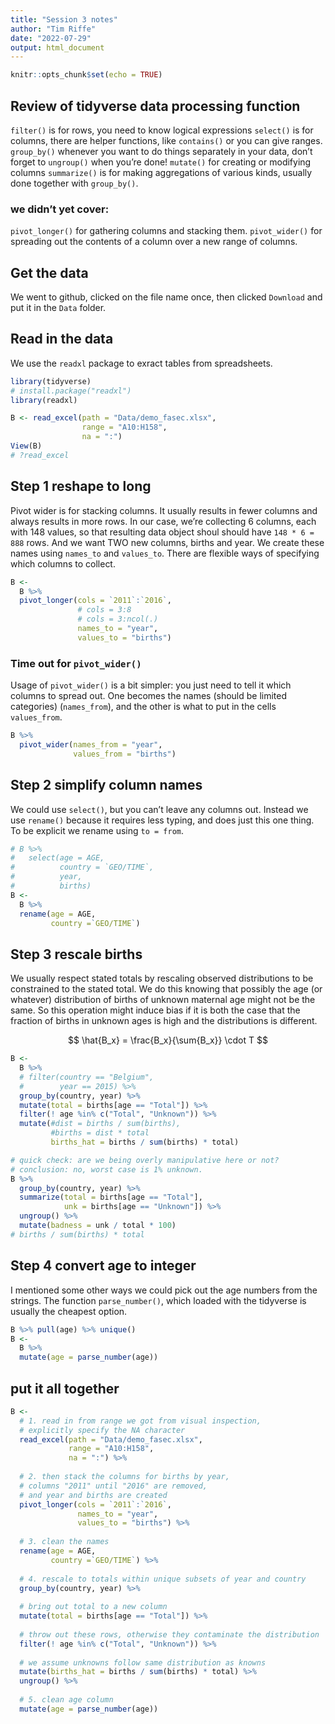 ```yaml
---
title: "Session 3 notes"
author: "Tim Riffe"
date: "2022-07-29"
output: html_document
---
```


```r
knitr::opts_chunk$set(echo = TRUE)
```

## Review of tidyverse data processing function

`filter()` is for rows, you need to know logical expressions
`select()` is for columns, there are helper functions, like `contains()` or you can give ranges.
`group_by()` whenever you want to do things separately in your data, don't forget to `ungroup()` when you're done!
`mutate()` for creating or modifying columns
`summarize()` is for making aggregations of various kinds, usually done together with `group_by()`.

### we didn't yet cover:
`pivot_longer()` for gathering columns and stacking them.
`pivot_wider()` for spreading out the contents of a column over a new range of columns.

## Get the data

We went to github, clicked on the file name once, then clicked `Download` and put it in the `Data` folder.

## Read in the data

We use the `readxl` package to exract tables from spreadsheets.
```r
library(tidyverse)
# install.package("readxl")
library(readxl)
```

```r
B <- read_excel(path = "Data/demo_fasec.xlsx",
                range = "A10:H158",
                na = ":")
View(B)
# ?read_excel
```

## Step 1 reshape to long

Pivot wider is for stacking columns. It usually results in fewer columns and always results in more rows. In our case, we're collecting 6 columns, each with 148 values, so that resulting data object shoul should have `148 * 6 = 888` rows. And we want TWO new columns, births and year. We create these names using `names_to` and `values_to`. There are flexible ways of specifying which columns to collect.

```r
B <-
  B %>% 
  pivot_longer(cols = `2011`:`2016`,
               # cols = 3:8
               # cols = 3:ncol(.)
               names_to = "year",
               values_to = "births")
```

### Time out for `pivot_wider()`

Usage of `pivot_wider()` is a bit simpler: you just need to tell it which columns to spread out. One becomes the names (should be limited categories) (`names_from`), and the other is what to put in the cells `values_from`.
```r
B %>% 
  pivot_wider(names_from = "year",
              values_from = "births")
```

## Step 2 simplify column names

We could use `select()`, but you can't leave any columns out.
Instead we use `rename()` because it requires less typing, and does just this one thing. To be explicit we rename using `to = from`.
```r
# B %>% 
#   select(age = AGE,
#          country = `GEO/TIME`,
#          year,
#          births)
B <-
  B %>% 
  rename(age = AGE,
         country =`GEO/TIME`)
```

## Step 3 rescale births

We usually respect stated totals by rescaling observed distributions to be constrained to the stated total. We do this knowing that possibly the age (or whatever) distribution of births of unknown maternal age might not be the same. So this operation might induce bias if it is both the case that the fraction of births in unknown ages is high and the distributions is different.

$$  \hat{B_x} = \frac{B_x}{\sum{B_x}} \cdot T $$

```r
B <- 
  B %>% 
  # filter(country == "Belgium",
  #        year == 2015) %>% 
  group_by(country, year) %>% 
  mutate(total = births[age == "Total"]) %>% 
  filter(! age %in% c("Total", "Unknown")) %>% 
  mutate(#dist = births / sum(births),
         #births = dist * total
         births_hat = births / sum(births) * total)

# quick check: are we being overly manipulative here or not?
# conclusion: no, worst case is 1% unknown.
B %>% 
  group_by(country, year) %>% 
  summarize(total = births[age == "Total"],
            unk = births[age == "Unknown"]) %>% 
  ungroup() %>% 
  mutate(badness = unk / total * 100)
# births / sum(births) * total
```

## Step 4 convert age to integer

I mentioned some other ways we could pick out the age numbers from the strings. The function `parse_number()`, which loaded with the tidyverse is usually the cheapest option.
```r
B %>% pull(age) %>% unique()
B <-
  B %>% 
  mutate(age = parse_number(age))
```

## put it all together

```r
B <-
  # 1. read in from range we got from visual inspection,
  # explicitly specify the NA character
  read_excel(path = "Data/demo_fasec.xlsx",
             range = "A10:H158",
             na = ":") %>% 
  
  # 2. then stack the columns for births by year,
  # columns "2011" until "2016" are removed, 
  # and year and births are created
  pivot_longer(cols = `2011`:`2016`,
               names_to = "year",
               values_to = "births") %>% 
  
  # 3. clean the names
  rename(age = AGE,
         country =`GEO/TIME`) %>% 
  
  # 4. rescale to totals within unique subsets of year and country
  group_by(country, year) %>% 
  
  # bring out total to a new column
  mutate(total = births[age == "Total"]) %>% 
  
  # throw out these rows, otherwise they contaminate the distribution
  filter(! age %in% c("Total", "Unknown")) %>% 
  
  # we assume unknowns follow same distribution as knowns
  mutate(births_hat = births / sum(births) * total) %>% 
  ungroup() %>% 
  
  # 5. clean age column
  mutate(age = parse_number(age))
  
```











